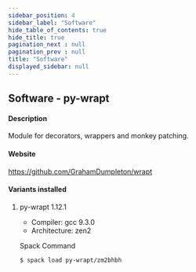 ```yaml
---
sidebar_position: 4
sidebar_label: "Software"
hide_table_of_contents: true
hide_title: true
pagination_next : null
pagination_prev : null
title: "Software"
displayed_sidebar: null
---
```


## Software - py-wrapt


#### Description
Module for decorators, wrappers and monkey patching.

#### Website
https://github.com/GrahamDumpleton/wrapt

#### Variants installed

1. py-wrapt 1.12.1

    - Compiler: gcc 9.3.0
    - Architecture: zen2

    Spack Command
    ```bash
    $ spack load py-wrapt/zm2bhbh
    ```
